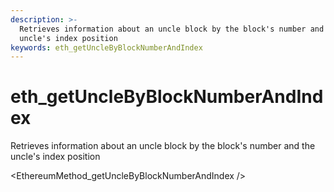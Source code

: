 ```yaml
---
description: >-
  Retrieves information about an uncle block by the block's number and the
  uncle's index position
keywords: eth_getUncleByBlockNumberAndIndex
---
```

# eth_getUncleByBlockNumberAndIndex

Retrieves information about an uncle block by the block's number and the uncle's index position


<EthereumMethod_getUncleByBlockNumberAndIndex />
